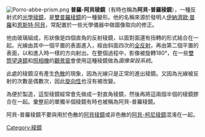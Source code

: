 [[File:Porro-abbe-prism.png|right]]
'''普羅-阿貝稜鏡'''（有時也稱為'''阿貝-普羅稜鏡'''），一種反射式的[[稜鏡|光學稜鏡]]，是[[普羅稜鏡|雙普羅稜鏡]]的一種變形。他的名稱來源於發明人[[伊納濟歐·普羅|伊納濟歐·普羅]]和[[恩斯特·阿貝|恩斯特·阿貝]]，常配置於一些光學儀器中做圖像取向的修正。 

他由玻璃組成，形狀像是四個直角的反射稜鏡，以面對面還有扭轉的形式結合在一起。光線由其中一個平置的表面進入，經由斜面四次的[[全反射|全反射]]，再由第二個平置的表面，以和進入時一樣的方向射出。在整個過程中，影像被旋轉180°，在一些[[雙筒望遠鏡|雙筒望遠鏡]]和[[照相機|照相機]]的[[觀景窗|觀景窗]]會使用這種稜鏡做為''圖像架設系統''。

此處的稜鏡沒有產生[[色散|色散]]的現象，因為光線只是正常的進出稜鏡。又因為光線被反射的次數是偶數次，因此[[利手|旋向性]]也沒有被改變。

為便於製造，這型稜鏡經常會先做成一對直角稜鏡，然後再將這兩個半個的稜鏡膠合在一起。彙整前的單獨半個稜鏡有時也被稱為阿貝-普羅稜鏡。

阿貝-普羅稜鏡不要與用於色散的[[阿貝稜鏡|阿貝稜鏡]]或非色散的[[阿貝-柯尼稜鏡|阿貝-柯尼稜鏡]]混淆在一起。

{{Translation/Ref|en|Porro-Abbe prism}}

[[Category:稜鏡|Category:稜鏡]]